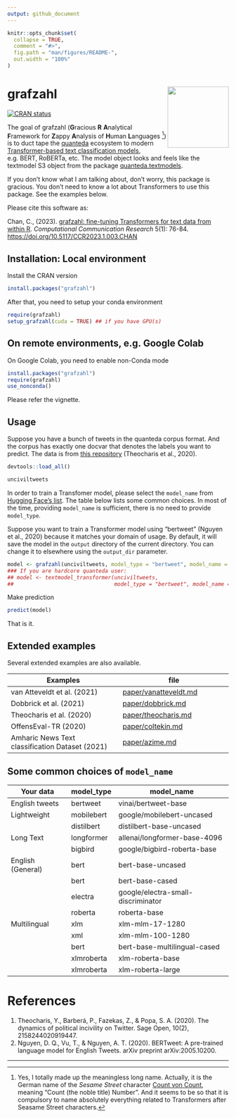 ```yaml
---
output: github_document
---
```


<!-- README.md is generated from README.Rmd. Please edit that file -->

```r
knitr::opts_chunk$set(
  collapse = TRUE,
  comment = "#>",
  fig.path = "man/figures/README-",
  out.width = "100%"
)
```

# grafzahl <img src="man/figures/grafzahl_logo.svg" align="right" height="139" />

<!-- badges: start -->
[![CRAN status](https://www.r-pkg.org/badges/version/grafzahl)](https://CRAN.R-project.org/package=grafzahl)
<!-- badges: end -->

The goal of grafzahl (**G**racious **R** **A**nalytical **F**ramework for **Z**appy **A**nalysis of **H**uman **L**anguages [^1]) is to duct tape the [quanteda](https://github.com/quanteda/quanteda) ecosystem to modern [Transformer-based text classification models](https://simpletransformers.ai/), e.g. BERT, RoBERTa, etc. The model object looks and feels like the textmodel S3 object from the package [quanteda.textmodels](https://github.com/quanteda/quanteda.textmodels).

If you don't know what I am talking about, don't worry, this package is gracious. You don't need to know a lot about Transformers to use this package. See the examples below.

Please cite this software as:

Chan, C., (2023). [grafzahl: fine-tuning Transformers for text data from within R](paper/grafzahl_sp.pdf). *Computational Communication Research* 5(1): 76-84. [https://doi.org/10.5117/CCR2023.1.003.CHAN](https://doi.org/10.5117/CCR2023.1.003.CHAN)

## Installation: Local environment

Install the CRAN version

```r
install.packages("grafzahl")
```

After that, you need to setup your conda environment

```r
require(grafzahl)
setup_grafzahl(cuda = TRUE) ## if you have GPU(s)
```

## On remote environments, e.g. Google Colab

On Google Colab, you need to enable non-Conda mode

```r
install.packages("grafzahl")
require(grafzahl)
use_nonconda()
```

Please refer the vignette.

## Usage

Suppose you have a bunch of tweets in the quanteda corpus format. And the corpus has exactly one docvar that denotes the labels you want to predict. The data is from [this repository](https://github.com/pablobarbera/incivility-sage-open) (Theocharis et al., 2020).

```r
devtools::load_all()
```

```r
unciviltweets
```

In order to train a Transfomer model, please select the `model_name` from [Hugging Face's list](https://huggingface.co/models). The table below lists some common choices. In most of the time, providing `model_name` is sufficient, there is no need to provide `model_type`.

Suppose you want to train a Transformer model using "bertweet" (Nguyen et al., 2020) because it matches your domain of usage. By default, it will save the model in the `output` directory of the current directory. You can change it to elsewhere using the `output_dir` parameter. 

```r
model <- grafzahl(unciviltweets, model_type = "bertweet", model_name = "vinai/bertweet-base")
### If you are hardcore quanteda user:
## model <- textmodel_transformer(unciviltweets,
##                                model_type = "bertweet", model_name = "vinai/bertweet-base")
```

Make prediction

```r
predict(model)
```

That is it.

## Extended examples

Several extended examples are also available.

| Examples                                        | file                                           |
|-------------------------------------------------|------------------------------------------------|
| van Atteveldt et al. (2021)                     | [paper/vanatteveldt.md](paper/vanatteveldt.md) |
| Dobbrick et al. (2021)                          | [paper/dobbrick.md](paper/dobbrick.md)         |
| Theocharis et al. (2020)                        | [paper/theocharis.md](paper/theocharis.md)     |
| OffensEval-TR (2020)                            | [paper/coltekin.md](paper/coltekin.md)         |
| Amharic News Text classification Dataset (2021) | [paper/azime.md](paper/azime.md)               |

## Some common choices of `model_name`

| Your data         | model_type | model_name                         |
|-------------------|------------|------------------------------------|
| English tweets    | bertweet   | vinai/bertweet-base                |
| Lightweight       | mobilebert | google/mobilebert-uncased          |
|                   | distilbert | distilbert-base-uncased            |
| Long Text         | longformer | allenai/longformer-base-4096       |
|                   | bigbird    | google/bigbird-roberta-base        |
| English (General) | bert       | bert-base-uncased                  |
|                   | bert       | bert-base-cased                    |
|                   | electra    | google/electra-small-discriminator |
|                   | roberta    | roberta-base                       |
| Multilingual      | xlm        | xlm-mlm-17-1280                    |
|                   | xml        | xlm-mlm-100-1280                   |
|                   | bert       | bert-base-multilingual-cased       |
|                   | xlmroberta | xlm-roberta-base                   |
|                   | xlmroberta | xlm-roberta-large                  |

# References

1. Theocharis, Y., Barberá, P., Fazekas, Z., & Popa, S. A. (2020). The dynamics of political incivility on Twitter. Sage Open, 10(2), 2158244020919447.
2. Nguyen, D. Q., Vu, T., & Nguyen, A. T. (2020). BERTweet: A pre-trained language model for English Tweets. arXiv preprint arXiv:2005.10200.

---
[^1]: Yes, I totally made up the meaningless long name. Actually, it is the German name of the *Sesame Street* character [Count von Count](https://de.wikipedia.org/wiki/Sesamstra%C3%9Fe#Graf_Zahl), meaning "Count (the noble title) Number". And it seems to be so that it is compulsory to name absolutely everything related to Transformers after Seasame Street characters.
